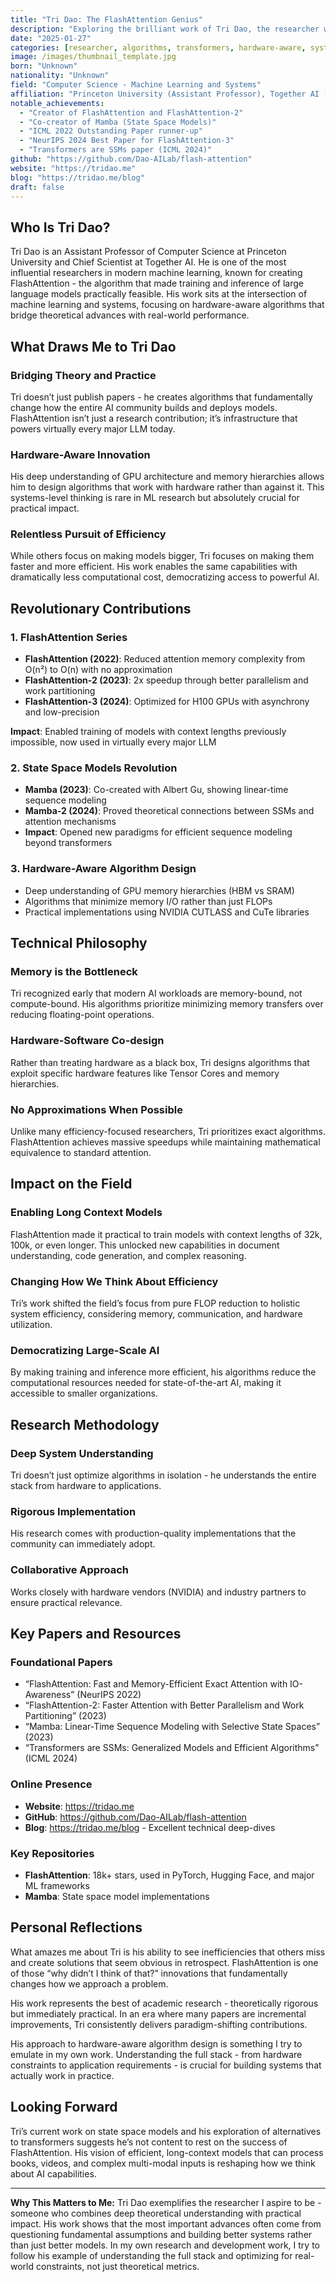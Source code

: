 ```yaml
---
title: "Tri Dao: The FlashAttention Genius"
description: "Exploring the brilliant work of Tri Dao, the researcher who revolutionized transformer efficiency with FlashAttention and continues to push the boundaries of hardware-aware algorithms."
date: "2025-01-27"
categories: [researcher, algorithms, transformers, hardware-aware, systems]
image: /images/thumbnail_template.jpg
born: "Unknown"
nationality: "Unknown"
field: "Computer Science - Machine Learning and Systems"
affiliation: "Princeton University (Assistant Professor), Together AI (Chief Scientist)"
notable_achievements:
  - "Creator of FlashAttention and FlashAttention-2"
  - "Co-creator of Mamba (State Space Models)"
  - "ICML 2022 Outstanding Paper runner-up"
  - "NeurIPS 2024 Best Paper for FlashAttention-3"
  - "Transformers are SSMs paper (ICML 2024)"
github: "https://github.com/Dao-AILab/flash-attention"
website: "https://tridao.me"
blog: "https://tridao.me/blog"
draft: false
---
```


## Who Is Tri Dao?

Tri Dao is an Assistant Professor of Computer Science at Princeton University and Chief Scientist at Together AI. He is one of the most influential researchers in modern machine learning, known for creating FlashAttention - the algorithm that made training and inference of large language models practically feasible. His work sits at the intersection of machine learning and systems, focusing on hardware-aware algorithms that bridge theoretical advances with real-world performance.

## What Draws Me to Tri Dao

### Bridging Theory and Practice
Tri doesn't just publish papers - he creates algorithms that fundamentally change how the entire AI community builds and deploys models. FlashAttention isn't just a research contribution; it's infrastructure that powers virtually every major LLM today.

### Hardware-Aware Innovation
His deep understanding of GPU architecture and memory hierarchies allows him to design algorithms that work with hardware rather than against it. This systems-level thinking is rare in ML research but absolutely crucial for practical impact.

### Relentless Pursuit of Efficiency
While others focus on making models bigger, Tri focuses on making them faster and more efficient. His work enables the same capabilities with dramatically less computational cost, democratizing access to powerful AI.

## Revolutionary Contributions

### 1. FlashAttention Series
- **FlashAttention (2022)**: Reduced attention memory complexity from O(n²) to O(n) with no approximation
- **FlashAttention-2 (2023)**: 2x speedup through better parallelism and work partitioning
- **FlashAttention-3 (2024)**: Optimized for H100 GPUs with asynchrony and low-precision

**Impact**: Enabled training of models with context lengths previously impossible, now used in virtually every major LLM

### 2. State Space Models Revolution
- **Mamba (2023)**: Co-created with Albert Gu, showing linear-time sequence modeling
- **Mamba-2 (2024)**: Proved theoretical connections between SSMs and attention mechanisms
- **Impact**: Opened new paradigms for efficient sequence modeling beyond transformers

### 3. Hardware-Aware Algorithm Design
- Deep understanding of GPU memory hierarchies (HBM vs SRAM)
- Algorithms that minimize memory I/O rather than just FLOPs
- Practical implementations using NVIDIA CUTLASS and CuTe libraries

## Technical Philosophy

### Memory is the Bottleneck
Tri recognized early that modern AI workloads are memory-bound, not compute-bound. His algorithms prioritize minimizing memory transfers over reducing floating-point operations.

### Hardware-Software Co-design
Rather than treating hardware as a black box, Tri designs algorithms that exploit specific hardware features like Tensor Cores and memory hierarchies.

### No Approximations When Possible
Unlike many efficiency-focused researchers, Tri prioritizes exact algorithms. FlashAttention achieves massive speedups while maintaining mathematical equivalence to standard attention.

## Impact on the Field

### Enabling Long Context Models
FlashAttention made it practical to train models with context lengths of 32k, 100k, or even longer. This unlocked new capabilities in document understanding, code generation, and complex reasoning.

### Changing How We Think About Efficiency
Tri's work shifted the field's focus from pure FLOP reduction to holistic system efficiency, considering memory, communication, and hardware utilization.

### Democratizing Large-Scale AI
By making training and inference more efficient, his algorithms reduce the computational resources needed for state-of-the-art AI, making it accessible to smaller organizations.

## Research Methodology

### Deep System Understanding
Tri doesn't just optimize algorithms in isolation - he understands the entire stack from hardware to applications.

### Rigorous Implementation
His research comes with production-quality implementations that the community can immediately adopt.

### Collaborative Approach
Works closely with hardware vendors (NVIDIA) and industry partners to ensure practical relevance.

## Key Papers and Resources

### Foundational Papers
- "FlashAttention: Fast and Memory-Efficient Exact Attention with IO-Awareness" (NeurIPS 2022)
- "FlashAttention-2: Faster Attention with Better Parallelism and Work Partitioning" (2023)
- "Mamba: Linear-Time Sequence Modeling with Selective State Spaces" (2023)
- "Transformers are SSMs: Generalized Models and Efficient Algorithms" (ICML 2024)

### Online Presence
- **Website**: [https://tridao.me](https://tridao.me)
- **GitHub**: [https://github.com/Dao-AILab/flash-attention](https://github.com/Dao-AILab/flash-attention)
- **Blog**: [https://tridao.me/blog](https://tridao.me/blog) - Excellent technical deep-dives

### Key Repositories
- **FlashAttention**: 18k+ stars, used in PyTorch, Hugging Face, and major ML frameworks
- **Mamba**: State space model implementations

## Personal Reflections

What amazes me about Tri is his ability to see inefficiencies that others miss and create solutions that seem obvious in retrospect. FlashAttention is one of those "why didn't I think of that?" innovations that fundamentally changes how we approach a problem.

His work represents the best of academic research - theoretically rigorous but immediately practical. In an era where many papers are incremental improvements, Tri consistently delivers paradigm-shifting contributions.

His approach to hardware-aware algorithm design is something I try to emulate in my own work. Understanding the full stack - from hardware constraints to application requirements - is crucial for building systems that actually work in practice.

## Looking Forward

Tri's current work on state space models and his exploration of alternatives to transformers suggests he's not content to rest on the success of FlashAttention. His vision of efficient, long-context models that can process books, videos, and complex multi-modal inputs is reshaping how we think about AI capabilities.

---

**Why This Matters to Me:**
Tri Dao exemplifies the researcher I aspire to be - someone who combines deep theoretical understanding with practical impact. His work shows that the most important advances often come from questioning fundamental assumptions and building better systems rather than just better models. In my own research and development work, I try to follow his example of understanding the full stack and optimizing for real-world constraints, not just theoretical metrics. 